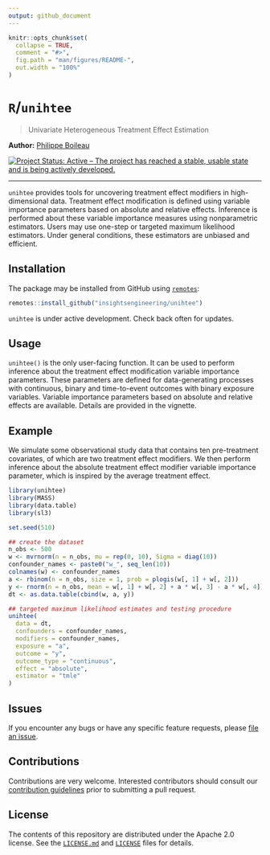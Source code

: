 ```yaml
---
output: github_document
---
```


<!-- README.md is generated from README.Rmd. Please edit that file -->

```r
knitr::opts_chunk$set(
  collapse = TRUE,
  comment = "#>",
  fig.path = "man/figures/README-",
  out.width = "100%"
)
```

# `R`/`unihtee`

> Univariate Heterogeneous Treatment Effect Estimation

__Author:__ [Philippe Boileau](https://pboileau.ca/)

<!-- badges: start -->
[![Project Status: Active – The project has reached a stable, usable state and is being actively developed.](https://www.repostatus.org/badges/latest/active.svg)](https://www.repostatus.org/#active)
<!-- badges: end -->

---

`unihtee` provides tools for uncovering treatment effect modifiers in
high-dimensional data. Treatment effect modification is defined using variable
importance parameters based on absolute and relative effects. Inference is
performed about these variable importance measures using nonparametric
estimators. Users may use one-step or targeted maximum likelihood estimators.
Under general conditions, these estimators are unbiased and efficient.

## Installation

The package may be installed from GitHub using
[`remotes`](https://CRAN.R-project.org/package=remotes):

```r
remotes::install_github("insightsengineering/unihtee")
```

`unihtee` is under active development. Check back often for updates.

## Usage

`unihtee()` is the only user-facing function. It can be used to perform
inference about the treatment effect modification variable importance
parameters. These parameters are defined for data-generating processes with
continuous, binary and time-to-event outcomes with binary exposure variables.
Variable importance parameters based on absolute and relative effects are
available. Details are provided in the vignette.

## Example

We simulate some observational study data that contains ten pre-treatment
covariates, of which are two treatment effect modifiers. We then perform
inference about the absolute treatment effect modifier variable importance
parameter, which is inspired by the average treatment effect.

```r
library(unihtee)
library(MASS)
library(data.table)
library(sl3)

set.seed(510)

## create the dataset
n_obs <- 500
w <- mvrnorm(n = n_obs, mu = rep(0, 10), Sigma = diag(10))
confounder_names <- paste0("w_", seq_len(10))
colnames(w) <- confounder_names
a <- rbinom(n = n_obs, size = 1, prob = plogis(w[, 1] + w[, 2]))
y <- rnorm(n = n_obs, mean = w[, 1] + w[, 2] + a * w[, 3] - a * w[, 4])
dt <- as.data.table(cbind(w, a, y))

## targeted maximum likelihood estimates and testing procedure
unihtee(
  data = dt,
  confounders = confounder_names,
  modifiers = confounder_names,
  exposure = "a",
  outcome = "y",
  outcome_type = "continuous",
  effect = "absolute",
  estimator = "tmle"
)
```

## Issues

If you encounter any bugs or have any specific feature requests, please [file
an issue](https://github.com/insightsengineering/unihtee/issues).

## Contributions

Contributions are very welcome. Interested contributors should consult our
[contribution
guidelines](https://github.com/insightsengineering/unihtee/blob/master/.github/CONTRIBUTING.md)
prior to submitting a pull request.


## License

The contents of this repository are distributed under the Apache 2.0 license.
See the
[`LICENSE.md`](https://github.com/insightsengineering/unihtee/blob/main/LICENSE.md)
and
[`LICENSE`](https://github.com/insightsengineering/unihtee/blob/main/LICENSE)
files for details.
